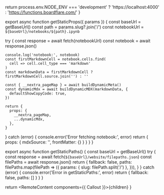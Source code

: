 
  return process.env.NODE_ENV === 'development'
    ? 'https://localhost:4000'
    : 'https://functions.boardflare.com/'
}

export async function getStaticProps({ params }) {
  const baseUrl = getBaseUrl()
  const path = params.slug?.join('/')
  const notebookUrl = `${baseUrl}/notebooks/${path}.ipynb`

  try {
    const response = await fetch(notebookUrl)
    const notebook = await response.json()

    console.log('notebook:', notebook)
    const firstMarkdownCell = notebook.cells.find(
      cell => cell.cell_type === 'markdown'
    )
    const markdownData = firstMarkdownCell ? firstMarkdownCell.source.join('') : ''

    const { __nextra_pageMap } = await buildDynamicMeta()
    const dynamicMdx = await buildDynamicMDX(markdownData, {
      defaultShowCopyCode: true,
    })

    return {
      props: {
        __nextra_pageMap,
        ...dynamicMdx,
      },
    }
  } catch (error) {
    console.error('Error fetching notebook:', error)
    return {
      props: {
        mdxSource: '',
        frontMatter: {}
      }
    }
  }
}

export async function getStaticPaths() {
  const baseUrl = getBaseUrl()
  try {
    const response = await fetch(`${baseUrl}/website/filepaths.json`)
    const filePaths = await response.json()
    return {
      fallback: false,
      paths: filePaths.map(filePath => ({
        params: { slug: filePath.split('/') },
      })),
    }
  } catch (error) {
    console.error('Error in getStaticPaths:', error)
    return { fallback: false, paths: [] }
  }
}

  return <RemoteContent components={{ Callout }}>{children}</RemoteContent>
}